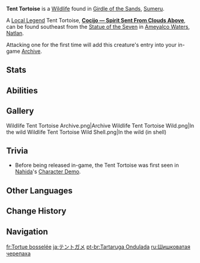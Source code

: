 {{Wildlife Infobox
|type     = Wildlife
|image    = Wildlife Tent Tortoise Icon.png
|family   = Beasts
|group    = Turtles
|location = [[Girdle of the Sands]], [[Sumeru]]
|description = A reptile with a thick carapace.<br>A gentle-tempered, slow-moving species. Because of its longevity, it is deemed by some people as a symbol of auspiciousness and wisdom. Due to its excessively gentle temper and slow motion, it is also used as a metaphor to insult people. Whatever the case, the Tent Tortoise is content to peacefully walk the lands. Human languages bear no meaningful connotations whatsoever to such a creature.
}}
'''Tent Tortoise''' is a [[Wildlife]] found in [[Girdle of the Sands]], [[Sumeru]].

A [[Local Legend]] Tent Tortoise, '''[[Cocijo|Cocijo — Spirit Sent From Clouds Above]]''', can be found southeast from the [[Statue of the Seven]] in [[Ameyalco Waters]], [[Natlan]].

Attacking one for the first time will add this creature's entry into your in-game [[Archive]].

==Stats==
{{Enemy Stats
|atk_ratio    = 2
|atk_type     = 2

|hide_res     = 1
|hide_hp      = 1
|hide_def     = 1
}}

==Abilities==
{{Enemy Attacks
|name_1 = Invincibility
|desc_1 = The Tent Tortoise is immune to all DMG and elemental applications. If attacked, it will retract into its shell.

|name_2 = Spin
|desc_2 = If attacked 5 times, starts rapidly spinning and deals '''100% ATK''' as {{Color|Physical DMG}} to players that come in contact.
}}

==Gallery==
<gallery>
Wildlife Tent Tortoise Archive.png|Archive
Wildlife Tent Tortoise Wild.png|In the wild
Wildlife Tent Tortoise Wild Shell.png|In the wild (in shell)
</gallery>
<!--
===Animations===
{{Preview}}
-->
==Trivia==
* Before being released in-game, the Tent Tortoise was first seen in [[Nahida]]'s [https://youtu.be/dpZhGzZ3hNc?t=64 Character Demo].

==Other Languages==
{{Other Languages
|en       = Tent Tortoise
|zhs      = 玳龟
|zhs_rm   = Dàiguī
|zht      = 玳龜
|zht_rm   = Dàiguī
|zh_tl    = {{w|Hawksbill}} Turtle
|zh_note  = {{zh|玳|Dài}} is short for {{zh|玳瑁|dàimào}} which refers to the {{w|hawksbill sea turtle}} or its {{w|tortoiseshell|shell}}.
|ja       = テントガメ
|ja_rm    = Tento-game
|ja_tl    = Tent Turtle
|ko       = 텐트 거북
|ko_tl    = Tent Turtle
|es       = Tortuga ondulada
|es_tl    = {{w|Tent tortoise|Tent Tortoise}}
|es_note  = Literally "wavy tortoise."
|fr       = Tortue bosselée
|fr_tl    = {{w|Tent tortoise|Tent Tortoise}}
|fr_note  = Literally "bumpy tortoise."
|ru       = Шишковатая черепаха
|ru_tl    = {{w|Tent tortoise|Tent Tortoise}}
|ru_note  = Literally "knobbly tortoise."
|th       = Tent Tortoise
|vi       = Rùa Đá
|vi_tl    = Rock Turtle
|de       = Zeltschildkröte
|de_tl    = Tent Tortoise
|id       = Tent Tortoise
|pt       = Tartaruga Ondulada
|pt_tl    = 
|tr       = Çadır Kaplumbağası
|tr_tl    = Tent Tortoise
|it       = Tendaruga
|it_tl    = 
}}

==Change History==
{{Change History|3.6}}

==Navigation==
{{Enemy Navbox|Special|state=collapsed}}
{{Wildlife Navbox}}

[[fr:Tortue bosselée]]
[[ja:テントガメ]]
[[pt-br:Tartaruga Ondulada]]
[[ru:Шишковатая черепаха]]